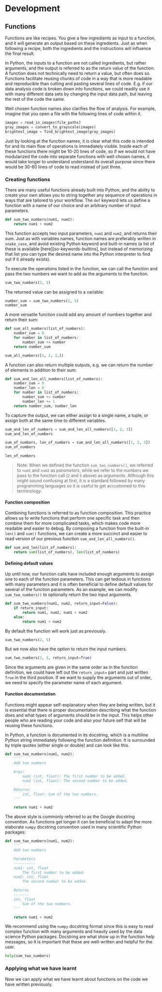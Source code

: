 # Development

## Functions

Functions are like recipes. You give a few ingredients as input to a function,
and it will generate an output based on these ingredients. Just as when
following a recipe, both the ingredients and the instructions will influence
the final result.

In Python, the inputs to a function are not called ingredients, but rather
arguments, and the output is referred to as the return value of the function. A
function does not technically need to return a value, but often does so.
Functions facilitate reusing chunks of code in a way that is more readable and
reproducible than cutting and pasting several lines of code. E.g. if our data
analysis code is broken down into functions, we could readily use it with many
different data sets by changing the input data path, but leaving the rest of
the code the same.

Well chosen function names also clarifies the flow of analysis. For example,
imagine that you open a file with the following lines of code within it.

```python
images = read_in_images(file_paths)
gray_images = convert_to_grayscale(images)
brightest_image = find_brightest_image(gray_images)
```

Just by looking at the function names, it is clear what this code is intended
for and its main flow of operations is immediately visible. Inside each of
these functions there might be 10-20 lines of code, so if we would not have
modularized the code into separate functions with well chosen names, it
would take longer to understand understand its overall purpose since there
would be 30-60 lines of code to read instead of just three.

### Creating functions

There are many useful functions already built into Python, and the ability to
create your own allows you to string together any sequence of operations in
ways that are tailored to your workflow. The `def` keyword lets us define a
function with a name of our choice and an arbitrary number of input parameters.

```python
def sum_two_numbers(num1, num2):
    return num1 + num2
```

This function accepts two input parameters, `num1` and `num2`, and returns
their sum. Just as with variables names, function names are preferably written
in `snake_case`, and avoid existing Python keyword and built-in names (a list of
these is available [here][so-keywords-builtins], but instead of memorizing that
list you can type the desired name into the Python interpreter to find out if
it already exists).

To execute the operations listed in the function, we can call the function
and pass the two numbers we want to add as the arguments to the function.

```python
sum_two_numbers(2, 5)
```

The returned value can be assigned to a variable:

```python
number_sum = sum_two_numbers(2, 5)
number_sum
```

A more versatile function could add any amount of numbers together and return
their sum:

```python
def sum_all_numbers(list_of_numbers):
    number_sum = 0
    for number in list_of_numbers:
        number_sum += number
    return number_sum

sum_all_numbers([1, 2, 3,])
```

A function can also return multiple outputs, e.g. we can return the number of
elements in addition to their sum:

```python
def sum_and_len_all_numbers(list_of_numbers):
    number_sum = 0
    number_len = 0
    for number in list_of_numbers:
        number_sum += number
        number_len += 1
    return number_sum, number_len
```

To capture the output, we can either assign to a single name, a tuple, or
assign both at the same time to different variables.

```python
sum_and_len_of_numbers = sum_and_len_all_numbers([1, 2, 3])
sum_and_len_of_numbers
```

```python
sum_of_numbers, len_of_numbers = sum_and_len_all_numbers([1, 2, 3])
sum_of_numbers
```

```python
len_of_numbers
```

> Note: When we defined the function `sum_two_numbers()`, we referred to `num1`
> and `num2` as *parameters*, while we refer to the numbers we pass to the
> function call (`2` and `5` above) as *arguments*. Although this might sound
> confusing at first, it is a standard followed by many programming languages
> so it is useful to get accustomed to this terminology.

#### Function composition

Combining functions is referred to as function composition. This practice
allows us to write functions that perform one specific task and then combine
them for more complicated tasks, which makes code more readable and easier to
debug. By composing a function from the built-in `len()` and `sum()` functions,
we can create a more succinct and easier to read version of our previous
function `sum_and_len_all_numbers()`.

```python
def sum_and_len(list_of_numbers):
    return sum(list_of_numbers), len(list_of_numbers)
```

#### Defining default values

Up until now, our function calls have included enough arguments to assign one
to each of the function parameters. This can get tedious in functions with many
parameters and it is often beneficial to define default values for several of
the function parameters. As an example, we can modify `sum_two_numbers()` to
optionally return the two input arguments.

```python
def sum_two_numbers(num1, num2, return_input=False):
    if return_input:
        return num1, num2, num1 + num2
    else:
        return num1 + num2
```

By default the function will work just as previously.

```python
sum_two_numbers(2, 5)
```

But we now also have the option to return the input numbers.

```python
sum_two_numbers(2, 5, return_input=True)
```

Since the arguments are given in the same order as in the function definition,
we could have left out the `return_input=` part and just written `True` in the
third position. If we want to supply the arguments out of order, we need to
specify the parameter name of each argument.

#### Function documentation

Functions might appear self-explanatory when they are being written, but it is
essential that there is proper documentation describing what the function does
and what types of arguments should be in the input. This helps other people who
are reading your code and also your future self that will be reusing these
functions.

In Python, a function is documented in its docstring, which is a multiline
Python string immediately following the function definition. It is surrounded
by triple quotes (either single or double) and can look like this.

```python
def sum_two_numbers(num1, num2):
    '''
    Add two numbers

    Args:
        num1 (int, float): The first number to be added.
        num2 (int, float): The second number to be added.

    Returns:
        int, float: Sum of the two numbers.
    '''

    return num1 + num2
```

The above style is commonly referred to as the Google docstring convention. As
functions get longer it can be beneficial to adapt the more elaborate `numpy`
docstring convention used in many scientific Python packages:

```python
def sum_two_numbers(num1, num2):
    '''
    Add two numbers

    Parameters
    ----------
    num1: int, float
        The first number to be added.
    num2: int, float
        The second number to be added.

    Returns
    -------
    int, float
        Sum of the two numbers.
    '''

    return num1 + num2
```

We recommend using the `numpy` docstring format since this is easy to read
complex function with many arguments and heavily used by the data science
Python packages. Docstring are what show up in the function help messages, so
it is important that these are well-written and helpful for the user.

```python
help(sum_two_numbers)
```

### Applying what we have learnt

Now we can apply what we have learnt about functions on the code we have
written previously.
